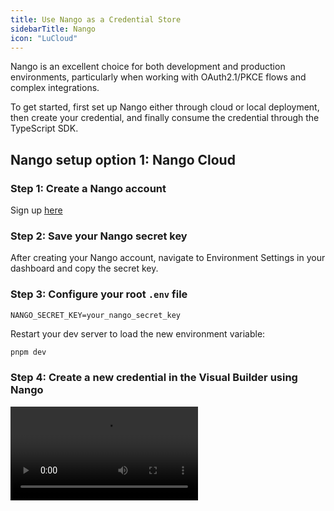 ```yaml
---
title: Use Nango as a Credential Store
sidebarTitle: Nango
icon: "LuCloud"
---
```


Nango is an excellent choice for both development and production environments, particularly when working with OAuth2.1/PKCE flows and complex integrations.

To get started, first set up Nango either through cloud or local deployment, then create your credential, and finally consume the credential through the TypeScript SDK.

## Nango setup option 1: Nango Cloud

### Step 1: Create a Nango account

Sign up [here](https://app.nango.dev/signin)

### Step 2: Save your Nango secret key

After creating your Nango account, navigate to Environment Settings in your dashboard and copy the secret key.

### Step 3: Configure your root `.env` file

```
NANGO_SECRET_KEY=your_nango_secret_key
```

Restart your dev server to load the new environment variable:

```bash
pnpm dev
```

### Step 4: Create a new credential in the Visual Builder using Nango

<Video src="/videos/create-nango-credential.mp4" />

## Nango setup option 2: Nango local

### Step 1: Clone the optional services repository

```bash
git clone https://github.com/inkeep/agents-optional-local-dev
cd agents-optional-local-dev
```

### Step 2: Start Nango Services

Inside the `agents-optional-local-dev` repository, run the following command:

```bash
docker-compose --profile nango up -d
```

### Step 3: Save your Nango secret key

1. Open Nango at `http://localhost:3050`
2. Navigate to Environment Settings and copy the secret key

### Step 4: Configure your root `.env` file

In your **root project directory** (not inside the `agents-optional-local-dev` repository), update your `.env` file:

```bash
NANGO_SECRET_KEY=your_nango_secret_key
NANGO_HOST=http://localhost:3050
PUBLIC_NANGO_CONNECT_BASE_URL=http://localhost:3051
```

Restart your dev server to load the new environment variables:

```bash
pnpm dev
```

### Step 5: Create a new credential in the Visual Builder using Nango

Create a new credential in the [Visual Builder](/visual-builder/credentials) using Nango Store as the credential store.

<Video src="/videos/create-nango-credential.mp4" />

## Referencing credentials in SDK

Once you have created a credential in the Visual Builder, you can reference it in the TypeScript SDK for both Bearer Authentication and OAuth2.1/PKCE. 

Here is an example of how to reference a credential in the TypeScript SDK for both Bearer Authentication and OAuth2.1/PKCE.

<Tabs>
  <Tab title="Bearer Authentication">
```typescript
import { agent, subAgent, mcpTool, credential } from "@inkeep/agents-sdk";
import { CredentialStoreType } from "@inkeep/agents-core";

// Step 1: Reference the credential created in the Visual Builder
const stripeCredential = credential({
  id: 'stripe-credential',
  name: 'Stripe Credential',
  type: CredentialStoreType.memory,
  credentialStoreId: 'memory-default',
  retrievalParams: {
    "connectionId": "<id-given-to-bearer-api-key>", // where <id-given-to-bearer-api-key> is the id given to the bearer api key created through the Visual Builder
    "providerConfigKey": "<id-given-to-bearer-api-key>",
    "provider": "private-api-bearer",
    "authMode": "API_KEY"
  },
});

// Step 2: Use credential in MCP tool
const stripeTool = mcpTool({
  id: 'stripe-tool',
  name: 'Stripe Tool',
  description: 'Access Stripe payment services',
  serverUrl: 'https://mcp.stripe.com/mcp',
  credential: stripeCredential,
});
``` 
</Tab>
  <Tab title="OAuth2.1/PKCE">
```typescript
import { agent, subAgent, mcpTool, credential } from "@inkeep/agents-sdk";
import { CredentialStoreType } from "@inkeep/agents-core";

// Step 1: Reference the credential created in the Visual Builder
const stripeCredential = credential({
  id: 'stripe-credential',
  name: 'Stripe Credential',
  type: CredentialStoreType.memory, // Memory store
  credentialStoreId: 'memory-default',
  retrievalParams: {
    "connectionId": "<nango-connection-id>", // Nango connection ID that was generated. You can confirm this in your nango dashboard (cloud or self-hosted)
    "providerConfigKey": "<mcp-server-name>_<mcp-server-generated-id>", // For example, linear_AABBCC1234
    "provider": "mcp-generic",
    "authMode": "OAUTH2"
  },
});

// Step 2: Use credential in MCP tool
const stripeTool = mcpTool({
  id: 'stripe-tool',
  name: 'Stripe Tool',
  description: 'Access Stripe payment services',
  serverUrl: 'https://mcp.stripe.com/mcp',
  credential: stripeCredential,
});
```  
</Tab>
</Tabs>

### Credential Configuration

| Parameter | Type | Required | Description |
|-----------|------|----------|-------------|
| `id` | string | Yes | Unique identifier for the credential |
| `type` | CredentialStoreType | Yes | Type of credential store (memory, nango, or keychain) |
| `credentialStoreId` | string | Yes | Identifier for the specific credential store instance |
| `retrievalParams` | object | Yes | Parameters for retrieving the credential from the store. |
